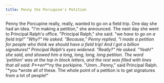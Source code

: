 ```yaml
---
title: Penny the Porcupine's Petition
---
```


Penny the Porcupine really, really, wanted to go on a field trip. One day she had an idea. "I'm making a petition," she announced. The next day she went to Principal Ralph's office. "Principal Ralph," she said. "we *have *to go on a field trip!" "Why?" He asked. "Because," Penny replied, "I made a petition for people who think we should have a field trip! And I got a billion signatures!" Principal Ralph's eyes widened. "Really?" He asked. "Yeah!" she said, and showed him a long, long, long, *long* petition. The word 'petition' was at the top in block letters, and the rest was filled with lines that all said: P**e*n****n*y the porkipine. "Umm...Penny," said Principal Ralph. "*you *wrote all of these. The whole point of a petition is to get signatures from a lot of people!"
